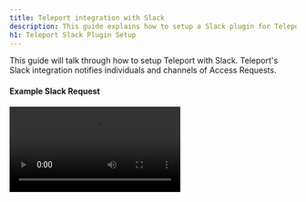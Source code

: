 ```yaml
---
title: Teleport integration with Slack
description: This guide explains how to setup a Slack plugin for Teleport for privilege elevation approvals.
h1: Teleport Slack Plugin Setup
---
```


This guide will talk through how to setup Teleport with Slack. Teleport's Slack integration notifies individuals and channels of Access Requests.

#### Example Slack Request

<video controls>
  <source
    src="../../../img/enterprise/plugins/slack/slack.mp4"
    type="video/mp4"
  />

  <source
    src="../../../img/enterprise/plugins/slack/slack.webm"
    type="video/webm"
  />

  Your browser does not support the video tag.
</video>

## Setup

### Prerequisites

This guide assumes that you have:

- A running Teleport Cluster
- Admin privileges with access to `tctl`
- Slack Admin Privileges to create an app and install it to your workspace.

Teleport Cloud requires connecting through the proxy service (`mytenant.teleport.sh:443`).
If you want the Slack plugin to connect through the web port (`teleport.example.com:443`), follow the Teleport Cloud instructions.
OpenSource and Enterprise installations can connect to the auth service (`auth.example.com:3025`) directly.

#### Create User and Role for access
Create the following YAML resources, replacing `YAML_PATH` with the path to each resource spec.

```
$ tctl create -f YAML_PATH.yaml
```

<Detail title="Teleport Cloud">
Teleport Cloud requires authenticating with a role that has [`impersonation`](https://goteleport.com/docs/access-controls/guides/impersonation/) rights and can create the `access-plugin` role and user.
Login in with `tsh` with a user that has this role or has a role with these allows.

```
kind: role
version: v4
metadata:
  name: plugin-admin
spec:
  allow:
    impersonate:
      roles:
      - access-plugin
      users:
      - access-plugin
    rules:
      - resources: ['roles']
        verbs: ['create','update','read','list','delete']
      - resources: ['user']
        verbs: ['create','update','read','list','delete']

```
</Detail>


Create a non-interactive bot `access-plugin` user and role.

```yaml
kind: user
metadata:
  name: access-plugin
spec:
  roles: ['access-plugin']
version: v2
---
kind: role
version: v4
metadata:
  name: access-plugin
spec:
  allow:
    rules:
      - resources: ['access_request']
        verbs: ['list', 'read']
      - resources: ['access_plugin_data']
        verbs: ['update']
```

<Admonition type="tip">
  If you're using other plugins, you might want to create different users and roles for different plugins
</Admonition>

#### Export access-plugin Certificate

Teleport Plugin use the `access-plugin` role and user to perform the approval. We export the identity files, using [`tctl auth sign`](../../setup/reference/cli.mdx#tctl-auth-sign). You have the option of connecting through the proxy or auth server. Teleport Cloud must use the proxy server.

<Tabs>
  <TabItem label="Self Hosted" scope={["oss","enterprise"]}>
```code
$ tctl auth sign --format=tls --user=access-plugin --out=auth --ttl=2190h
# ...
```

The above sequence should result in three PEM encoded files being generated: auth.crt, auth.key, and auth.cas (certificate, private key, and CA certs respectively).  We'll reference these files later when [configuring the plugins](#configuring-teleport-slack).
</TabItem>
  <TabItem label="Cloud" scope={["cloud"]}>
```code
$ tctl auth sign --user=access-plugin --out=auth.pem --ttl=2190h
# ...
```

The above sequence should result in one PEM encoded file: auth.pem. We'll reference this file later when [configuring the plugins](#configuring-teleport-slack).

  </TabItem>

</Tabs>



<Admonition
  type="note"
  title="Certificate Lifetime"
>
  By default, [`tctl auth sign`](../../setup/reference/cli.mdx#tctl-auth-sign) produces certificates with a relatively short lifetime. For production deployments, the `--ttl` flag can be used to ensure a more practical certificate lifetime. `--ttl=8760h` exports a 1 year token
</Admonition>

### Create Slack App

We'll create a new Slack app and set up auth tokens and callback URLs, so that Slack knows how to notify the Teleport plugin when Approve / Deny buttons are clicked.

You'll need to:

1. Create a new app, pick a name and select a workspace it belongs to.
2. Add OAuth Scopes. This is required by Slack for the app to be installed—we'll only need a single scope to post messages to your Slack account.
3. Obtain an OAuth token

#### Creating a New Slack app

Visit [https://api.slack.com/apps](https://api.slack.com/apps) to create a new Slack App.

**App Name:** Teleport<br/>
**Development Slack Workspace:** Pick the workspace you'd like the requests to show up in. <br/>
**App Icon:** <a href="../../../img/enterprise/plugins/teleport_bot@2x.png" download>Download Teleport Bot Icon</a>

![Create Slack App](../../../img/enterprise/plugins/slack/Create-a-Slack-App.png)

#### Selecting OAuth Scopes

On the App screen, go to “OAuth and Permissions” under Features in the sidebar menu. Then scroll to Scopes, and add `chat:write, incoming-webhook, users:read, users:read.email` scopes so that our plugin can post messages to your Slack channels.

![API Scopes](../../../img/enterprise/plugins/slack/api-scopes.png)

#### Obtain OAuth Token

![OAuth Tokens](../../../img/enterprise/plugins/slack/OAuth.png)

#### Add to Workspace

![OAuth Tokens](../../../img/enterprise/plugins/slack/Slackbot-Permissions.png)
After adding to the workspace, you still need to invite the bot to the channel. Do this by using the @ command,
and inviting them to the channel.
![Invite bot to channel](../../../img/enterprise/plugins/slack/invite-user-to-team.png)

## Installing the Teleport Slack Plugin

We recommend installing the Teleport Plugins alongside the Teleport Proxy. This is an ideal
location as plugins have a low memory footprint, and will require both public internet access
and Teleport Auth access.  We currently only provide linux-amd64 binaries, you can also
compile these plugins from [source](https://github.com/gravitational/teleport-plugins/tree/master/access/slack).

**Install the plugin**

<Tabs>
<TabItem label="Download">
  ```code
  $ curl -L https://get.gravitational.com/teleport-access-slack-v(=teleport.version=)-linux-amd64-bin.tar.gz
  $ tar -xzf teleport-access-slack-v(=teleport.version=)-linux-amd64-bin.tar.gz
  $ cd teleport-access-slack
  $ ./install
  ```
</TabItem>
<TabItem label="From Source">
  To install from source you need `git` and `go >= (=teleport.golang=)` installed.

  ```code
  # Checkout teleport-plugins
  $ git clone https://github.com/gravitational/teleport-plugins.git
  $ cd teleport-plugins/access/slack
  $ make
  ```
</TabItem>
</Tabs>


Run `./install` in from `teleport-slack` or place the executable in the appropriate `/usr/bin` or `/usr/local/bin` on the server installation.

### Configuring Teleport Slack

Teleport Slack uses a config file in TOML format. Generate a boilerplate config by
running the following command:

```code
$ teleport-slack configure > teleport-slack.toml
$ sudo mv teleport-slack.toml /etc
```

Then, edit the config as needed.

```yaml
(!examples/resources/plugins/teleport-slack-configure.toml!)
```

#### Editing the config file

In the Teleport section, use the certificates you've generated with `tctl auth sign` before. The plugin installer creates a folder for those certificates in `/var/lib/teleport/plugins/slack/` — so just move the certificates there and make sure the config points to them.

In Slack section, use the OAuth token, signing token, setup the desired channel name.

<Tabs>
  <TabItem label="OpenSource, Enterprise" scope={["oss","enterprise"]}>
```conf
(!examples/resources/plugins/teleport-slack.toml!)
```
</TabItem>

  <TabItem label="Cloud" scope={["cloud"]}>

```conf
(!examples/resources/plugins/teleport-slack-proxy.toml!)
```
</TabItem>
</Tabs>

## Test Run

Assuming that Teleport is running, and you've created the Slack app, the plugin config,
and provided all the certificates — you can now run the plugin and test the workflow!

```code
$ teleport-slack start
```

If everything works fine, the log output should look like this:

```code
$ teleport-slack start
INFO   Starting Teleport Access Slack Plugin 7.2.1: slack/app.go:80
INFO   Plugin is ready slack/app.go:101
```

### Testing the approval workflow

You can create a test permissions request with `tctl` and check if the plugin works as expected like this:

#### Create a test permissions request behalf of a user

```code
# Replace USERNAME with a Teleport local user, and TARGET_ROLE with a Teleport Role
$ tctl request create USERNAME --roles=TARGET_ROLE
```

A user can also try using `--request-roles` flag.

```code
# Example with a user trying to request a role DBA.
$ tsh login --request-roles=dba
```

#### Approve or deny the request on Slack

The messages should automatically get updated to reflect the action you just clicked. You can also check the request status with `tctl`:

```code
$ tctl request ls
```

### TSH User Login and Request Role

You can also test the full workflow from the user's perspective using `tsh`:

```code
# tsh login --request-roles=REQUESTED_ROLE
Seeking request approval... (id: 8f77d2d1-2bbf-4031-a300-58926237a807)
```

You should now see a new request in Teleport, and a message about the request on Slack with instructions.

### Setup with SystemD

In production, we recommend starting the Teleport plugin daemon via an init system like systemd.
Here's the recommended Teleport Plugin service unit file for systemd:

```ini
(!examples/systemd/plugins/teleport-slack.service!)
```

Save this as `teleport-slack.service`.

## Audit Log

The plugin will let anyone with access to the Slack Channel so it's
important to review Teleport' audit log.

## Feedback

If you have any issues with this plugin please create an [issue here](https://github.com/gravitational/teleport-plugins/issues/new).

